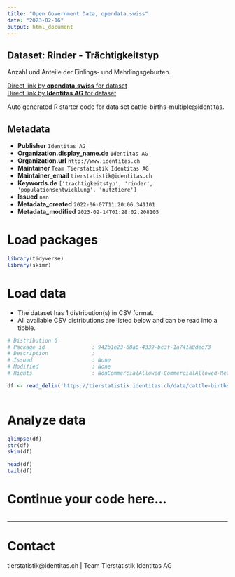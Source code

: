 ```yaml
---
title: "Open Government Data, opendata.swiss"
date: "2023-02-16"
output: html_document
---
```


## Dataset: Rinder - Trächtigkeitstyp

Anzahl und Anteile der Einlings- und Mehrlingsgeburten.

[Direct link by **opendata.swiss** for dataset](https://opendata.swiss/de/dataset/rinder-trachtigkeitstyp)<br>
[Direct link by **Identitas AG** for dataset](https://tierstatistik.identitas.ch/)

Auto generated R starter code for data set cattle-births-multiple@identitas.

## Metadata

- **Publisher** `Identitas AG`
- **Organization.display_name.de** `Identitas AG`
- **Organization.url** `http://www.identitas.ch`
- **Maintainer** `Team Tierstatistik Identitas AG`
- **Maintainer_email** `tierstatistik@identitas.ch`
- **Keywords.de** `['trachtigkeitstyp', 'rinder', 'populationsentwicklung', 'nutztiere']`
- **Issued** `nan`
- **Metadata_created** `2022-06-07T11:20:06.341101`
- **Metadata_modified** `2023-02-14T01:28:02.208105`


# Load packages

```r

library(tidyverse)
library(skimr)

```

# Load data

-   The dataset has 1 distribution(s) in CSV format.
-   All available CSV distributions are listed below and can be read into a tibble.

```r

# Distribution 0
# Package_id               : 942b1e23-68a6-4339-bc3f-1a741a8dec73
# Description              : 
# Issued                   : None
# Modified                 : None
# Rights                   : NonCommercialAllowed-CommercialAllowed-ReferenceRequired

df <- read_delim('https://tierstatistik.identitas.ch/data/cattle-births-multiple.csv')



```

# Analyze data

```r

glimpse(df)
str(df)
skim(df)

head(df)
tail(df)

```

# Continue your code here...

```r

```

------------------------------------------------------------------------

# Contact

tierstatistik@identitas.ch | Team Tierstatistik Identitas AG
